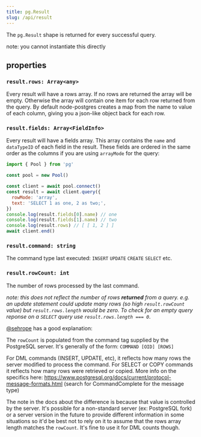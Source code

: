 ```yaml
---
title: pg.Result
slug: /api/result
---
```


The `pg.Result` shape is returned for every successful query.

<div className="alert alert-info">note: you cannot instantiate this directly</div>

## properties

### `result.rows: Array<any>`

Every result will have a rows array. If no rows are returned the array will be empty. Otherwise the array will contain one item for each row returned from the query. By default node-postgres creates a map from the name to value of each column, giving you a json-like object back for each row.

### `result.fields: Array<FieldInfo>`

Every result will have a fields array. This array contains the `name` and `dataTypeID` of each field in the result. These fields are ordered in the same order as the columns if you are using `arrayMode` for the query:

```js
import { Pool } from 'pg'

const pool = new Pool()

const client = await pool.connect()
const result = await client.query({
  rowMode: 'array',
  text: 'SELECT 1 as one, 2 as two;',
})
console.log(result.fields[0].name) // one
console.log(result.fields[1].name) // two
console.log(result.rows) // [ [ 1, 2 ] ]
await client.end()
```

### `result.command: string`

The command type last executed: `INSERT` `UPDATE` `CREATE` `SELECT` etc.

### `result.rowCount: int`

The number of rows processed by the last command. 

_note: this does not reflect the number of rows __returned__ from a query.  e.g. an update statement could update many rows (so high `result.rowCount` value) but `result.rows.length` would be zero.  To check for an empty query reponse on a `SELECT` query use `result.rows.length === 0`_.

[@sehrope](https://github.com/brianc/node-postgres/issues/2182#issuecomment-620553915) has a good explanation:

The `rowCount` is populated from the command tag supplied by the PostgreSQL server. It's generally of the form: `COMMAND [OID] [ROWS]`

For DML commands (INSERT, UPDATE, etc), it reflects how many rows the server modified to process the command. For SELECT or COPY commands it reflects how many rows were retrieved or copied. More info on the specifics here: https://www.postgresql.org/docs/current/protocol-message-formats.html (search for CommandComplete for the message type)

The note in the docs about the difference is because that value is controlled by the server. It's possible for a non-standard server (ex: PostgreSQL fork) or a server version in the future to provide different information in some situations so it'd be best not to rely on it to assume that the rows array length matches the `rowCount`. It's fine to use it for DML counts though.
